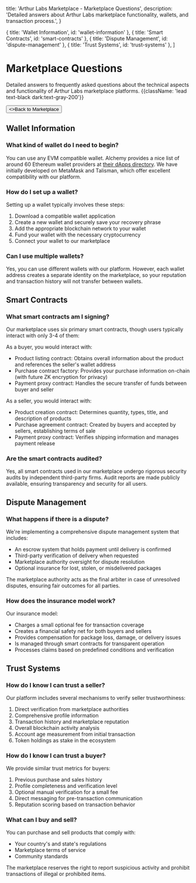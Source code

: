 
  title: 'Arthur Labs Marketplace - Marketplace Questions',
  description:
    'Detailed answers about Arthur Labs marketplace functionality, wallets, and transaction process.',
}

  { title: 'Wallet Information', id: 'wallet-information' },
  { title: 'Smart Contracts', id: 'smart-contracts' },
  { title: 'Dispute Management', id: 'dispute-management' },
  { title: 'Trust Systems', id: 'trust-systems' },
]

<HeroPattern />

# Marketplace Questions

Detailed answers to frequently asked questions about the technical aspects and functionality of Arthur Labs marketplace platforms. {{className: 'lead text-black dark:text-gray-200'}}

<div className="not-prose mt-6 mb-16 flex gap-3">
  <Button href="/marketplace" arrow="left">
    <>Back to Marketplace</>
  </Button>
</div>

## Wallet Information

### What kind of wallet do I need to begin?
You can use any EVM compatible wallet. Alchemy provides a nice list of around 60 Ethereum wallet providers at [their dApps directory](https://www.alchemy.com/dapps/list-of/software-wallets-on-ethereum). We have initially developed on MetaMask and Talisman, which offer excellent compatibility with our platform.

### How do I set up a wallet?
Setting up a wallet typically involves these steps:
1. Download a compatible wallet application
2. Create a new wallet and securely save your recovery phrase
3. Add the appropriate blockchain network to your wallet
4. Fund your wallet with the necessary cryptocurrency
5. Connect your wallet to our marketplace

### Can I use multiple wallets?
Yes, you can use different wallets with our platform. However, each wallet address creates a separate identity on the marketplace, so your reputation and transaction history will not transfer between wallets.

## Smart Contracts

### What smart contracts am I signing?
Our marketplace uses six primary smart contracts, though users typically interact with only 3-4 of them:

As a buyer, you would interact with:
- Product listing contract: Obtains overall information about the product and references the seller's wallet address
- Purchase contract factory: Provides your purchase information on-chain (with future ZK encryption for privacy)
- Payment proxy contract: Handles the secure transfer of funds between buyer and seller

As a seller, you would interact with:
- Product creation contract: Determines quantity, types, title, and description of products
- Purchase agreement contract: Created by buyers and accepted by sellers, establishing terms of sale
- Payment proxy contract: Verifies shipping information and manages payment release

### Are the smart contracts audited?
Yes, all smart contracts used in our marketplace undergo rigorous security audits by independent third-party firms. Audit reports are made publicly available, ensuring transparency and security for all users.

## Dispute Management

### What happens if there is a dispute?
We're implementing a comprehensive dispute management system that includes:

- An escrow system that holds payment until delivery is confirmed
- Third-party verification of delivery when requested
- Marketplace authority oversight for dispute resolution
- Optional insurance for lost, stolen, or misdelivered packages

The marketplace authority acts as the final arbiter in case of unresolved disputes, ensuring fair outcomes for all parties.

### How does the insurance model work?
Our insurance model:
- Charges a small optional fee for transaction coverage
- Creates a financial safety net for both buyers and sellers
- Provides compensation for package loss, damage, or delivery issues
- Is managed through smart contracts for transparent operation
- Processes claims based on predefined conditions and verification

## Trust Systems

### How do I know I can trust a seller?
Our platform includes several mechanisms to verify seller trustworthiness:

1. Direct verification from marketplace authorities
2. Comprehensive profile information
3. Transaction history and marketplace reputation
4. Overall blockchain activity analysis
5. Account age measurement from initial transaction
6. Token holdings as stake in the ecosystem

### How do I know I can trust a buyer?
We provide similar trust metrics for buyers:

1. Previous purchase and sales history
2. Profile completeness and verification level
3. Optional manual verification for a small fee
4. Direct messaging for pre-transaction communication
5. Reputation scoring based on transaction behavior

### What can I buy and sell?
You can purchase and sell products that comply with:
- Your country's and state's regulations
- Marketplace terms of service
- Community standards

The marketplace reserves the right to report suspicious activity and prohibit transactions of illegal or prohibited items.

<div className="mt-16">
  <Socials />
</div>